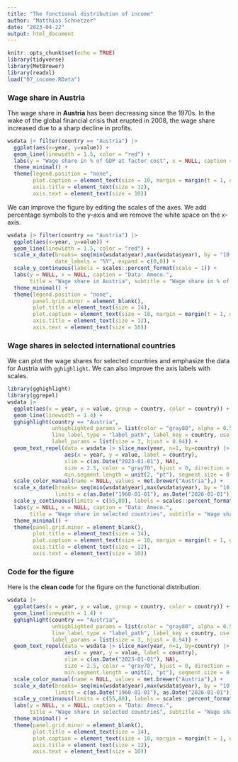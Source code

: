 ```yaml
---
title: "The functional distribution of income"
author: "Matthias Schnetzer"
date: "2023-04-22"
output: html_document
---
```


```r
knitr::opts_chunk$set(echo = TRUE)
library(tidyverse)
library(MetBrewer)
library(readxl)
load("07_income.RData")
```

### Wage share in Austria

The wage share in **Austria** has been decreasing since the 1970s. In the wake of the global financial crisis that erupted in 2008, the wage share increased due to a sharp decline in profits. 

```r
wsdata |> filter(country == "Austria") |>
  ggplot(aes(x=year, y=value)) +
  geom_line(linewidth = 1.5, color = "red") +
  labs(y = "Wage share in % of GDP at factor cost", x = NULL, caption = "Data: Ameco.") +
  theme_minimal() + 
  theme(legend.position = "none",
        plot.caption = element_text(size = 10, margin = margin(t = 1, unit = "lines")),
        axis.title = element_text(size = 12),
        axis.text = element_text(size = 10))
```

We can improve the figure by editing the scales of the axes. We add percentage symbols to the y-axis and we remove the white space on the x-axis.

```r
wsdata |> filter(country == "Austria") |>
  ggplot(aes(x=year, y=value)) +
  geom_line(linewidth = 1.5, color = "red") +
  scale_x_date(breaks= seq(min(wsdata$year),max(wsdata$year), by = "10 years"), 
               date_labels = "%Y", expand = c(0,0)) +
  scale_y_continuous(labels = scales::percent_format(scale = 1)) +
  labs(y = NULL, x = NULL, caption = "Data: Ameco.",
       title = "Wage share in Austria", subtitle = "Wage share in % of GDP at factor cost") +
  theme_minimal() + 
  theme(legend.position = "none",
        panel.grid.minor = element_blank(),
        plot.title = element_text(size = 14),
        plot.caption = element_text(size = 10, margin = margin(t = 1, unit = "lines")),
        axis.title = element_text(size = 12),
        axis.text = element_text(size = 10))
```

### Wage shares in selected international countries

We can plot the wage shares for selected countries and emphasize the data for Austria with `gghighlight`. We can also improve the axis labels with scales.

```r
library(gghighlight)
library(ggrepel)
wsdata |>
  ggplot(aes(x = year, y = value, group = country, color = country)) +
  geom_line(linewidth = 1.4) +
  gghighlight(country == "Austria", 
              unhighlighted_params = list(color = "gray80", alpha = 0.5, linewidth = 0.9),
              line_label_type = "label_path", label_key = country, use_group_by = F,
              label_params = list(size = 3, hjust = 0.94)) +
  geom_text_repel(data = wsdata |> slice_max(year, n=1, by=country) |> filter(!country == "Austria"), 
                  aes(x = year, y = value, label = country), 
                  xlim = c(as.Date("2023-01-01"), NA),
                  size = 2.5, color = "gray70", hjust = 0, direction = "y",
                  min.segment.length = unit(2, "pt"), segment.size = 0.1) +
  scale_color_manual(name = NULL, values = met.brewer("Austria"),) +
  scale_x_date(breaks= seq(min(wsdata$year),max(wsdata$year), by = "10 years"), date_labels = "%Y",
               limits = c(as.Date("1960-01-01"), as.Date("2026-01-01"))) +
  scale_y_continuous(limits = c(55,80), labels = scales::percent_format(scale = 1)) +
  labs(y = NULL, x = NULL, caption = "Data: Ameco.",
       title = "Wage share in selected countries", subtitle = "Wage share in % of GDP at factor cost") +
  theme_minimal() + 
  theme(panel.grid.minor = element_blank(),
        plot.title = element_text(size = 14),
        plot.caption = element_text(size = 10, margin = margin(t = 1, unit = "lines")),
        axis.title = element_text(size = 12),
        axis.text = element_text(size = 10))
```

### Code for the figure

Here is the **clean code** for the figure on the functional distribution.

```r
wsdata |>
  ggplot(aes(x = year, y = value, group = country, color = country)) +
  geom_line(linewidth = 1.4) +
  gghighlight(country == "Austria", 
              unhighlighted_params = list(color = "gray80", alpha = 0.5, linewidth = 0.9),
              line_label_type = "label_path", label_key = country, use_group_by = F,
              label_params = list(size = 3, hjust = 0.94)) +
  geom_text_repel(data = wsdata |> slice_max(year, n=1, by=country) |> filter(!country == "Austria"), 
                  aes(x = year, y = value, label = country), 
                  xlim = c(as.Date("2023-01-01"), NA),
                  size = 2.5, color = "gray70", hjust = 0, direction = "y",
                  min.segment.length = unit(2, "pt"), segment.size = 0.1) +
  scale_color_manual(name = NULL, values = met.brewer("Austria"),) +
  scale_x_date(breaks= seq(min(wsdata$year),max(wsdata$year), by = "10 years"), date_labels = "%Y",
               limits = c(as.Date("1960-01-01"), as.Date("2026-01-01"))) +
  scale_y_continuous(limits = c(55,80), labels = scales::percent_format(scale = 1)) +
  labs(y = NULL, x = NULL, caption = "Data: Ameco.",
       title = "Wage share in selected countries", subtitle = "Wage share in % of GDP at factor cost") +
  theme_minimal() + 
  theme(panel.grid.minor = element_blank(),
        plot.title = element_text(size = 14),
        plot.caption = element_text(size = 10, margin = margin(t = 1, unit = "lines")),
        axis.title = element_text(size = 12),
        axis.text = element_text(size = 10))
```